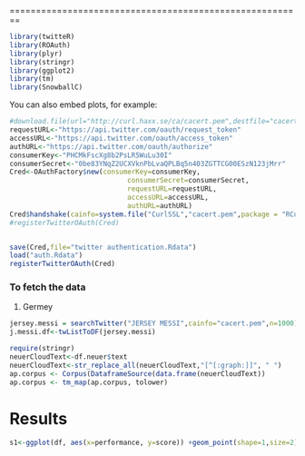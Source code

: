 
========================================================

```r
library(twitteR)
library(ROAuth)
library(plyr)
library(stringr)
library(ggplot2)
library(tm)
library(SnowballC)
```

You can also embed plots, for example:

```r
#download.file(url="http://curl.haxx.se/ca/cacert.pem",destfile="cacert.pem")
requestURL<-"https://api.twitter.com/oauth/request_token"
accessURL<-"https://api.twitter.com/oauth/access_token"
authURL<-"https://api.twitter.com/oauth/authorize"
consumerKey<-"PHCMkFscXg8b2PsLR5WuLu30I"
consumerSecret<-"0be83YNqZ2UCXVknPbLvaQPLBq5n403ZGTTCG00ESzN123jMrr"
Cred<-OAuthFactory$new(consumerKey=consumerKey,
                             consumerSecret=consumerSecret,
                             requestURL=requestURL,
                             accessURL=accessURL, 
                             authURL=authURL)
Cred$handshake(cainfo=system.file("CurlSSL","cacert.pem",package = "RCurl"))
#registerTwitterOAuth(Cred)


save(Cred,file="twitter authentication.Rdata")
load("auth.Rdata")
registerTwitterOAuth(Cred)

```
### To fetch the data
1. Germey

```r
jersey.messi = searchTwitter("JERSEY MESSI",cainfo="cacert.pem",n=1000)
j.messi.df<-twListToDF(jersey.messi)

require(stringr)
neuerCloudText<-df.neuer$text
neuerCloudText<-str_replace_all(neuerCloudText,"[^[:graph:]]", " ")
ap.corpus <- Corpus(DataframeSource(data.frame(neuerCloudText))
ap.corpus <- tm_map(ap.corpus, tolower)

```

# Results
```r
s1<-ggplot(df, aes(x=performance, y=score)) +geom_point(shape=1,size=2)+ geom_smooth(method=lm)+ geom_point(aes(color=factor(df$position))) + geom_point(aes(color=factor(df$position))) + labs(x="Player Performance",y="Buying intention",title= "Buying intention vs Player Performance")+ theme(axis.title = element_text(face="bold", size=16))+ scale_color_discrete(name ="FieldPositon")
```
